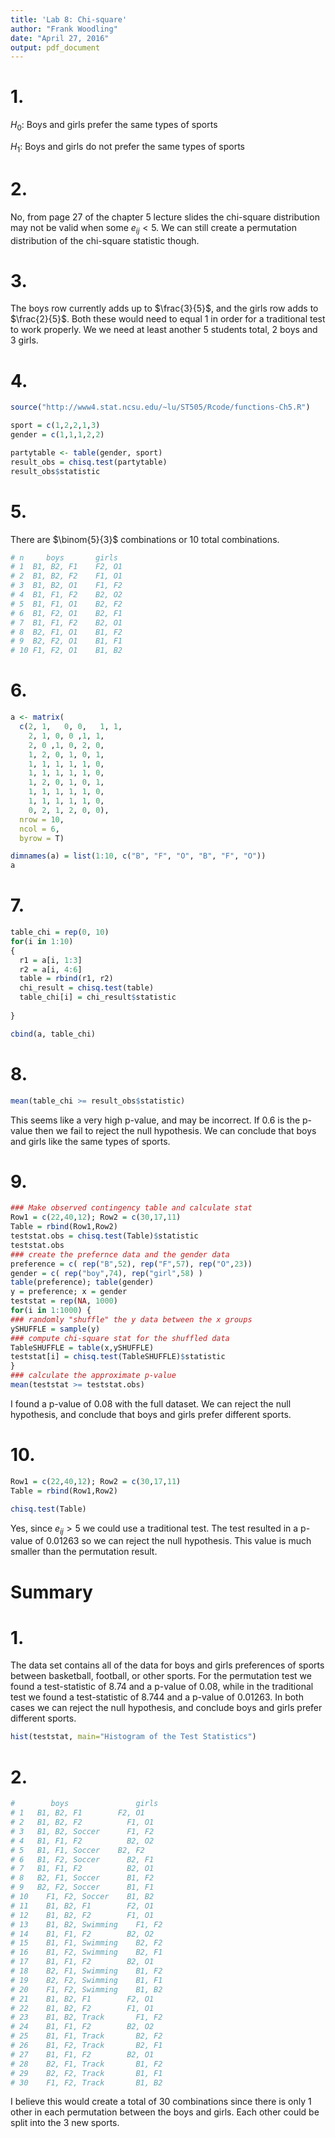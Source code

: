 ```yaml
---
title: 'Lab 8: Chi-square'
author: "Frank Woodling"
date: "April 27, 2016"
output: pdf_document
---
```


# 1.
$H_{0}:$ Boys and girls prefer the same types of sports

$H_{1}:$ Boys and girls do not prefer the same types of sports

# 2.
No, from page 27 of the chapter 5 lecture slides the chi-square distribution may not be valid when some $e_{ij}<5$. We can still create a permutation distribution of the chi-square statistic though.

# 3.
The boys row currently adds up to $\frac{3}{5}$, and the girls row adds to $\frac{2}{5}$.  Both these would need to equal 1 in order for a traditional test to work properly.  We we need at least another 5 students total, 2 boys and 3 girls.  

# 4. 
```r
source("http://www4.stat.ncsu.edu/~lu/ST505/Rcode/functions-Ch5.R")

sport = c(1,2,2,1,3)
gender = c(1,1,1,2,2)

partytable <- table(gender, sport)
result_obs = chisq.test(partytable)
result_obs$statistic
```

# 5.
There are $\binom{5}{3}$ combinations or 10 total combinations.

```r
# n	    boys       girls
# 1	 B1, B2, F1	   F2, O1
# 2	 B1, B2, F2	   F1, O1
# 3	 B1, B2, O1	   F1, F2
# 4	 B1, F1, F2	   B2, O2
# 5	 B1, F1, O1	   B2, F2
# 6	 B1, F2, O1	   B2, F1
# 7	 B1, F1, F2	   B2, O1
# 8	 B2, F1, O1	   B1, F2
# 9	 B2, F2, O1	   B1, F1
# 10 F1, F2, O1    B1, B2
```


# 6.
```r
a <- matrix(
  c(2, 1,	0, 0,	1, 1,
    2, 1, 0, 0 ,1, 1,
    2, 0 ,1, 0, 2, 0,
    1, 2, 0, 1, 0, 1,
    1, 1, 1, 1, 1, 0,
    1, 1, 1, 1, 1, 0,
    1, 2, 0, 1, 0, 1,
    1, 1, 1, 1, 1, 0,
    1, 1, 1, 1, 1, 0,
    0, 2, 1, 2, 0, 0),
  nrow = 10,
  ncol = 6, 
  byrow = T)

dimnames(a) = list(1:10, c("B", "F", "O", "B", "F", "O"))
a
```

# 7. 
```r
table_chi = rep(0, 10)
for(i in 1:10)
{
  r1 = a[i, 1:3]
  r2 = a[i, 4:6]
  table = rbind(r1, r2)
  chi_result = chisq.test(table)
  table_chi[i] = chi_result$statistic
  
}

cbind(a, table_chi)
```

# 8. 
```r
mean(table_chi >= result_obs$statistic)
```
This seems like a very high p-value, and may be incorrect.  If 0.6 is the p-value then we fail to reject the null hypothesis.  We can conclude that boys and girls like the same types of sports.

# 9.
```r
### Make observed contingency table and calculate stat
Row1 = c(22,40,12); Row2 = c(30,17,11)
Table = rbind(Row1,Row2)
teststat.obs = chisq.test(Table)$statistic
teststat.obs
### create the prefernce data and the gender data
preference = c( rep("B",52), rep("F",57), rep("O",23))
gender = c( rep("boy",74), rep("girl",58) )
table(preference); table(gender)
y = preference; x = gender
teststat = rep(NA, 1000)
for(i in 1:1000) {
### randomly "shuffle" the y data between the x groups
ySHUFFLE = sample(y)
### compute chi-square stat for the shuffled data
TableSHUFFLE = table(x,ySHUFFLE)
teststat[i] = chisq.test(TableSHUFFLE)$statistic
}
### calculate the approximate p-value
mean(teststat >= teststat.obs)
```
I found a p-value of 0.08 with the full dataset. We can reject the null hypothesis, and conclude that boys and girls prefer different sports.


# 10.
```r
Row1 = c(22,40,12); Row2 = c(30,17,11)
Table = rbind(Row1,Row2)

chisq.test(Table)
```
Yes, since $e_{ij}>5$ we could use a traditional test.  The test resulted in a p-value of 0.01263 so we can reject the null hypothesis.  This value is much smaller than the permutation result.



# Summary
# 1.
The data set contains all of the data for boys and girls preferences of sports between basketball, football, or other sports.  For the permutation test we found a test-statistic of 8.74 and a p-value of 0.08, while in the traditional test we found a test-statistic of 8.744 and a p-value of 0.01263.  In both cases we can reject the null hypothesis, and conclude boys and girls prefer different sports.   

```r
hist(teststat, main="Histogram of the Test Statistics")
```

# 2.
```r
#	     boys	            girls
# 1	  B1, B2, F1      	F2, O1
# 2	  B1, B2, F2	      F1, O1
# 3	  B1, B2, Soccer	  F1, F2
# 4	  B1, F1, F2	      B2, O2
# 5   B1, F1, Soccer   	B2, F2
# 6	  B1, F2, Soccer	  B2, F1
# 7	  B1, F1, F2	      B2, O1
# 8	  B2, F1, Soccer	  B1, F2
# 9	  B2, F2, Soccer	  B1, F1
# 10	F1, F2, Soccer	  B1, B2
# 11	B1, B2, F1	      F2, O1
# 12	B1, B2, F2	      F1, O1
# 13	B1, B2, Swimming	F1, F2
# 14	B1, F1, F2	      B2, O2
# 15	B1, F1, Swimming	B2, F2
# 16	B1, F2, Swimming	B2, F1
# 17	B1, F1, F2	      B2, O1
# 18	B2, F1, Swimming	B1, F2
# 19	B2, F2, Swimming	B1, F1
# 20	F1, F2, Swimming	B1, B2
# 21	B1, B2, F1	      F2, O1
# 22	B1, B2, F2	      F1, O1
# 23	B1, B2, Track   	F1, F2
# 24	B1, F1, F2	      B2, O2
# 25	B1, F1, Track    	B2, F2
# 26	B1, F2, Track	    B2, F1
# 27	B1, F1, F2	      B2, O1
# 28	B2, F1, Track    	B1, F2
# 29	B2, F2, Track	    B1, F1
# 30	F1, F2, Track	    B1, B2

```

I believe this would create a total of 30 combinations since there is only 1 other in each permutation between the boys and girls.  Each other could be split into the 3 new sports.
